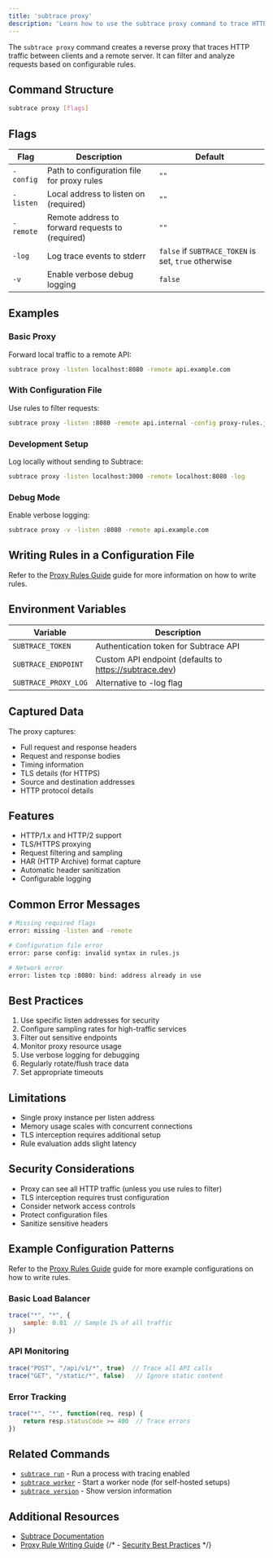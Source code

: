 ```yaml
---
title: 'subtrace proxy'
description: 'Learn how to use the subtrace proxy command to trace HTTP traffic through a reverse proxy'
---
```


The `subtrace proxy` command creates a reverse proxy that traces HTTP traffic between clients and a remote server. It can filter and analyze requests based on configurable rules.

## Command Structure

```bash
subtrace proxy [flags]
```

## Flags

| Flag | Description | Default |
|------|-------------|---------|
| `-config` | Path to configuration file for proxy rules | `""` |
| `-listen` | Local address to listen on (required) | `""` |
| `-remote` | Remote address to forward requests to (required) | `""` |
| `-log` | Log trace events to stderr | `false` if `SUBTRACE_TOKEN` is set, `true` otherwise |
| `-v` | Enable verbose debug logging | `false` |

## Examples

### Basic Proxy

Forward local traffic to a remote API:
```bash
subtrace proxy -listen localhost:8080 -remote api.example.com
```

### With Configuration File

Use rules to filter requests:
```bash
subtrace proxy -listen :8080 -remote api.internal -config proxy-rules.js
```

### Development Setup

Log locally without sending to Subtrace:
```bash
subtrace proxy -listen localhost:3000 -remote localhost:8080 -log
```

### Debug Mode

Enable verbose logging:
```bash
subtrace proxy -v -listen :8080 -remote api.example.com
```

## Writing Rules in a Configuration File

Refer to the [Proxy Rules Guide](/proxy-rules-guide) guide for more information on how to write rules.

## Environment Variables

| Variable | Description |
|----------|-------------|
| `SUBTRACE_TOKEN` | Authentication token for Subtrace API |
| `SUBTRACE_ENDPOINT` | Custom API endpoint (defaults to https://subtrace.dev) |
| `SUBTRACE_PROXY_LOG` | Alternative to -log flag |

## Captured Data

The proxy captures:

- Full request and response headers
- Request and response bodies
- Timing information
- TLS details (for HTTPS)
- Source and destination addresses
- HTTP protocol details

## Features

- HTTP/1.x and HTTP/2 support
- TLS/HTTPS proxying
- Request filtering and sampling
- HAR (HTTP Archive) format capture
- Automatic header sanitization
- Configurable logging

## Common Error Messages

```bash
# Missing required flags
error: missing -listen and -remote

# Configuration file error
error: parse config: invalid syntax in rules.js

# Network error
error: listen tcp :8080: bind: address already in use
```

## Best Practices

1. Use specific listen addresses for security
2. Configure sampling rates for high-traffic services
3. Filter out sensitive endpoints
4. Monitor proxy resource usage
5. Use verbose logging for debugging
6. Regularly rotate/flush trace data
7. Set appropriate timeouts

## Limitations

- Single proxy instance per listen address
- Memory usage scales with concurrent connections
- TLS interception requires additional setup
- Rule evaluation adds slight latency

## Security Considerations

- Proxy can see all HTTP traffic (unless you use rules to filter)
- TLS interception requires trust configuration
- Consider network access controls
- Protect configuration files
- Sanitize sensitive headers

## Example Configuration Patterns

Refer to the [Proxy Rules Guide](/proxy-rules-guide) guide for more example configurations on how to write rules.

### Basic Load Balancer

```javascript
trace("*", "*", {
    sample: 0.01  // Sample 1% of all traffic
})
```

### API Monitoring

```javascript
trace("POST", "/api/v1/*", true)  // Trace all API calls
trace("GET", "/static/*", false)   // Ignore static content
```

### Error Tracking

```javascript
trace("*", "*", function(req, resp) {
    return resp.statusCode >= 400  // Trace errors
})
```

## Related Commands

- [`subtrace run`](/references/subtrace-run-doc) - Run a process with tracing enabled
- [`subtrace worker`](/references/subtrace-worker-doc) - Start a worker node (for self-hosted setups)
- [`subtrace version`](/references/subtrace-version-doc) - Show version information

## Additional Resources

- [Subtrace Documentation](https://docs.subtrace.dev)
- [Proxy Rule Writing Guide](/proxy-rules-guide)
{/* - [Security Best Practices](https://docs.subtrace.dev/security) */}
